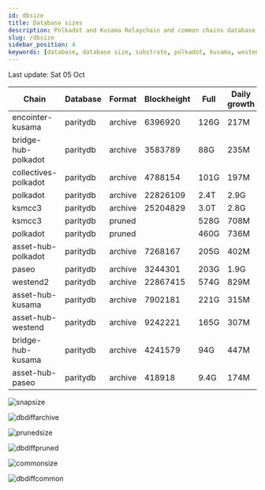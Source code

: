 ```yaml
---
id: dbsize
title: Database sizes
description: Polkadot and Kusama Relaychain and common chains database sizes
slug: /dbsize
sidebar_position: 4
keywords: [database, database size, substrate, polkadot, kusama, westend]
---
```



Last update: Sat 05 Oct

| Chain    | Database   | Format | Blockheight | Full         | Daily growth |
| ------------------------| ----------- | -------- | ------- | ---------- | ----- | 
| encointer-kusama | paritydb | archive | 6396920 | 126G | 217M |
| bridge-hub-polkadot | paritydb | archive | 3583789 | 88G | 235M |
| collectives-polkadot | paritydb | archive | 4788154 | 101G | 197M |
| polkadot | paritydb | archive | 22826109 | 2.4T | 2.9G |
| ksmcc3 | paritydb | archive | 25204829 | 3.0T | 2.8G |
| ksmcc3 | paritydb | pruned |  | 528G | 708M |
| polkadot | paritydb | pruned |  | 460G | 736M |
| asset-hub-polkadot | paritydb | archive | 7268167 | 205G | 402M |
| paseo | paritydb | archive | 3244301 | 203G | 1.9G |
| westend2 | paritydb | archive | 22867415 | 574G | 829M |
| asset-hub-kusama | paritydb | archive | 7902181 | 221G | 315M |
| asset-hub-westend | paritydb | archive | 9242221 | 165G | 307M |
| bridge-hub-kusama | paritydb | archive | 4241579 | 94G | 447M |
| asset-hub-paseo | paritydb | archive | 418918 | 9.4G | 174M |

![snapsize](/img/archivesize.png)

![dbdiffarchive](/img/dbdiffrelay.png)

![prunedsize](/img/prunedsize.png)

![dbdiffpruned](/img/dbdiffpruned.png)

![commonsize](/img/commonsize.png)

![dbdiffcommon](/img/dbdiffcommon.png)
